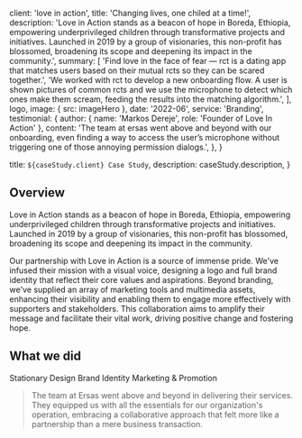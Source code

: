 
  client: 'love in action',
  title: 'Changing lives, one chiled at a time!',
  description:
    'Love in Action stands as a beacon of hope in Boreda, Ethiopia, empowering underprivileged children through transformative projects and initiatives. Launched in 2019 by a group of visionaries, this non-profit has blossomed, broadening its scope and deepening its impact in the community.',
  summary: [
    'Find love in the face of fear — rct is a dating app that matches users based on their mutual rcts so they can be scared together.',
    'We worked with rct to develop a new onboarding flow. A user is shown pictures of common rcts and we use the microphone to detect which ones make them scream, feeding the results into the matching algorithm.',
  ],
  logo,
  image: { src: imageHero },
  date: '2022-06',
  service: 'Branding',
  testimonial: {
    author: { name: 'Markos Dereje', role: 'Founder of Love In Action' },
    content:
      'The team at ersas went above and beyond with our onboarding, even finding a way to access the user’s microphone without triggering one of those annoying permission dialogs.',
  },
}

  title: `${caseStudy.client} Case Study`,
  description: caseStudy.description,
}

## Overview

Love in Action stands as a beacon of hope in Boreda, Ethiopia, empowering underprivileged children through transformative projects and initiatives. Launched in 2019 by a group of visionaries, this non-profit has blossomed, broadening its scope and deepening its impact in the community.

Our partnership with Love in Action is a source of immense pride. We've infused their mission with a visual voice, designing a logo and full brand identity that reflect their core values and aspirations. Beyond branding, we've supplied an array of marketing tools and multimedia assets, enhancing their visibility and enabling them to engage more effectively with supporters and stakeholders. This collaboration aims to amplify their message and facilitate their vital work, driving positive change and fostering hope.
## What we did

<TagList>
  <TagListItem>Stationary Design</TagListItem>
  <TagListItem>Brand Identity</TagListItem>
   <TagListItem>Marketing & Promotion</TagListItem>
</TagList>

<Blockquote
  author={{ name: 'Markos Dereje', role: 'Founder of Love In Action'  }}
  image={{ src: imageMark }}
>
  The team at Ersas went above and beyond in delivering their services. They equipped us with all the essentials for our organization's operation, embracing a collaborative approach that felt more like a partnership than a mere business transaction.
</Blockquote>

<StatList>
  <StatListItem value="40%" label="Fund Raise" />
  <StatListItem value="5x" label="Social Meida Engagement" />
  <StatListItem value="3x" label="Permanent Donors" />
  <StatListItem value="2X" label="Awareness" />
</StatList>
